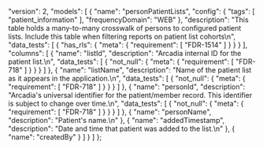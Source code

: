   "version": 2,
  "models": [
    {
      "name": "personPatientLists",
      "config": {
        "tags": [
          "patient_information"
        ],
        "frequencyDomain": "WEB"
      },
      "description": "This table holds a many-to-many crosswalk of persons to configured patient lists. Include this table when filtering reports on patient list cohorts\n",
      "data_tests": [
        {
          "has_rls": {
            "meta": {
              "requirement": [
                "FDR-1514"
              ]
            }
          }
        }
      ],
      "columns": [
        {
          "name": "listId",
          "description": "Arcadia internal ID for the patient list.\n",
          "data_tests": [
            {
              "not_null": {
                "meta": {
                  "requirement": [
                    "FDR-718"
                  ]
                }
              }
            }
          ]
        },
        {
          "name": "listName",
          "description": "Name of the patient list as it appears in the application.\n",
          "data_tests": [
            {
              "not_null": {
                "meta": {
                  "requirement": [
                    "FDR-718"
                  ]
                }
              }
            }
          ]
        },
        {
          "name": "personId",
          "description": "Arcadia's universal identifier for the patient/member record. This identifier is subject to change over time.\n",
          "data_tests": [
            {
              "not_null": {
                "meta": {
                  "requirement": [
                    "FDR-718"
                  ]
                }
              }
            }
          ]
        },
        {
          "name": "personName",
          "description": "Patient's name.\n"
        },
        {
          "name": "addedTimestamp",
          "description": "Date and time that patient was added to the list.\n"
        },
        {
          "name": "createdBy"
        }
      ]
    }
  ]
};
